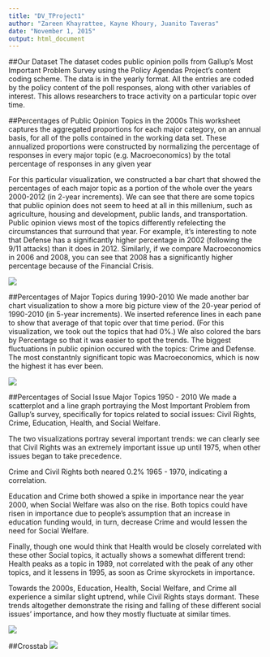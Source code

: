 ```yaml
---
title: "DV_TProject1"
author: "Zareen Khayrattee, Kayne Khoury, Juanito Taveras"
date: "November 1, 2015"
output: html_document
---
```


##Our Dataset
The dataset codes public opinion polls from Gallup's Most Important Problem Survey using the Policy Agendas Project's content coding scheme. The data is in the yearly format. All the entries are coded by the policy content of the poll responses, along with other variables of interest. This allows researchers to trace activity on a particular topic over time.


##Percentages of Public Opinion Topics in the 2000s
This worksheet captures the aggregated proportions for each major category, on an
annual basis, for all of the polls contained in the working data set. These annualized proportions were constructed by normalizing the percentage of responses in every major topic (e.g. Macroeconomics) by the total percentage of responses in any given year

For this particular visualization, we constructed a bar chart that showed the percentages of each major topic as a portion of the whole over the years 2000-2012 (in 2-year increments). We can see that there are some topics that public opinion does not seem to heed at all in this millenium, such as agriculture, housing and development, public lands, and transportation. Public opinion views most of the topics differently refelecting the circumstances that surround that year. For example, it's interesting to note that Defense has a significantly higher percentage in 2002 (following the 9/11 attacks) than it does in 2012. Similarly, if we compare Macroeconomics in 2006 and 2008, you can see that 2008 has a significantly higher percentage because of the Financial Crisis.

![](../02 Tableau/BarChart2.jpg)

##Percentages of Major Topics during 1990-2010
We made another bar chart visualization to show a more big picture view of the 20-year period of 1990-2010 (in 5-year increments). We inserted reference lines in each pane to show that average of that topic over that time period. (For this visualization, we took out the topics that had 0%.) We also colored the bars by Percentage so that it was easier to spot the trends. The biggest fluctuations in public opinion occured with the topics: Crime and Defense. The most constantnly significant topic was Macroeconomics, which is now the highest it has ever been.

![](../02 Tableau/BarChart1.2.jpg)

##Percentages of Social Issue Major Topics 1950 - 2010
We made a scatterplot and a line graph portraying the Most Important Problem from Gallup's survey, specifically for topics related to social issues: Civil Rights, Crime, Education, Health, and Social Welfare.

The two visualizations portray several important trends: we can clearly see that Civil Rights was an extremely important issue up until 1975, when other issues began to take precedence.

Crime and Civil Rights both neared 0.2% 1965 - 1970, indicating a correlation. 

Education and Crime both showed a spike in importance near the year 2000, when Social Welfare was also on the rise. Both topics could have risen in importance due to people's assumption that an increase in education funding would, in turn, decrease Crime and would lessen the need for Social Welfare.

Finally, though one would think that Health would be closely correlated with these other Social topics, it actually shows a somewhat different trend: Health peaks as a topic in 1989, not correlated with the peak of any other topics, and it lessens in 1995, as soon as Crime skyrockets in importance. 

Towards the 2000s, Education, Health, Social Welfare, and Crime all experience a similar slight uptrend, while Civil Rights stays dormant. These trends altogether demonstrate the rising and falling of these different social issues' importance, and how they mostly fluctuate at similar times.

![](../02 Tableau/Scatterplot.jpg)


##Crosstab
![](../02 Tableau/CrossTab.jpg)